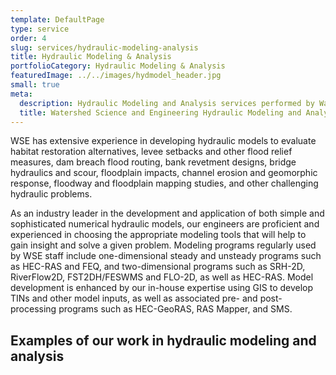 ```yaml
---
template: DefaultPage
type: service
order: 4
slug: services/hydraulic-modeling-analysis
title: Hydraulic Modeling & Analysis
portfolioCategory: Hydraulic Modeling & Analysis
featuredImage: ../../images/hydmodel_header.jpg
small: true
meta:
  description: Hydraulic Modeling and Analysis services performed by Watershed Science and Engineering
  title: Watershed Science and Engineering Hydraulic Modeling and Analysis
---
```


WSE has extensive experience in developing hydraulic models to evaluate habitat restoration alternatives, levee setbacks and other flood relief measures, dam breach flood routing, bank revetment designs, bridge hydraulics and scour, floodplain impacts, channel erosion and geomorphic response, floodway and floodplain mapping studies, and other challenging hydraulic problems.

As an industry leader in the development and application of both simple and sophisticated numerical hydraulic models, our engineers are proficient and experienced in choosing the appropriate modeling tools that will help to gain insight and solve a given problem. Modeling programs regularly used by WSE staff include one-dimensional steady and unsteady programs such as HEC-RAS and FEQ, and two-dimensional programs such as SRH-2D, RiverFlow2D, FST2DH/FESWMS and FLO-2D, as well as HEC-RAS. Model development is enhanced by our in-house expertise using GIS to develop TINs and other model inputs, as well as associated pre- and post-processing programs such as HEC-GeoRAS, RAS Mapper, and SMS.

## Examples of our work in hydraulic modeling and analysis
